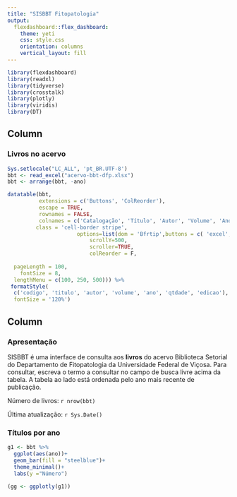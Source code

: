```yaml
---
title: "SISBBT Fitopatologia"
output: 
  flexdashboard::flex_dashboard:
    theme: yeti
    css: style.css
    orientation: columns
    vertical_layout: fill
---
```


```r
library(flexdashboard)
library(readxl)
library(tidyverse)
library(crosstalk)
library(plotly)
library(viridis)
library(DT)
```

Column {data-width=750}
-----------------------------------------------------------------------

### Livros no acervo

```r
Sys.setlocale("LC_ALL", 'pt_BR.UTF-8')
bbt <- read_excel("acervo-bbt-dfp.xlsx")
bbt <- arrange(bbt, -ano)
```

```r
datatable(bbt, 
          extensions = c('Buttons', 'ColReorder'),
          escape = TRUE,
          rownames = FALSE, 
          colnames = c('Catalogação', 'Título', 'Autor', 'Volume', 'Ano', 'N. de exemplares', 'Edição'), 
         class = 'cell-border stripe',
                      options=list(dom = 'Bfrtip',buttons = c( 'excel', 'pdf'), deferRender=TRUE, 
                          scrollY=500, 
                          scroller=TRUE,
                          colReorder = F,
                         
  pageLength = 100,
    fontSize = 8,
  lengthMenu = c(100, 250, 500))) %>% 
 formatStyle(
  c('codigo', 'titulo', 'autor', 'volume', 'ano', 'qtdade', 'edicao'),
  fontSize = '120%')
```


Column {data-width=350}
-----------------------------------------------------------------------

### Apresentação 


SISBBT é uma interface de consulta aos **livros** do acervo Biblioteca Setorial do Departamento de Fitopatologia da Universidade Federal de Viçosa. Para consultar, escreva o termo a consultar no campo de busca livre acima da tabela. A tabela ao lado está ordenada pelo ano mais recente de publicação. 

Número de livros: `r nrow(bbt)`

Última atualização: `r Sys.Date()`

### Títulos por ano

```r
g1 <- bbt %>% 
  ggplot(aes(ano))+
  geom_bar(fill = "steelblue")+
  theme_minimal()+
  labs(y ="Número")

(gg <- ggplotly(g1))

```

